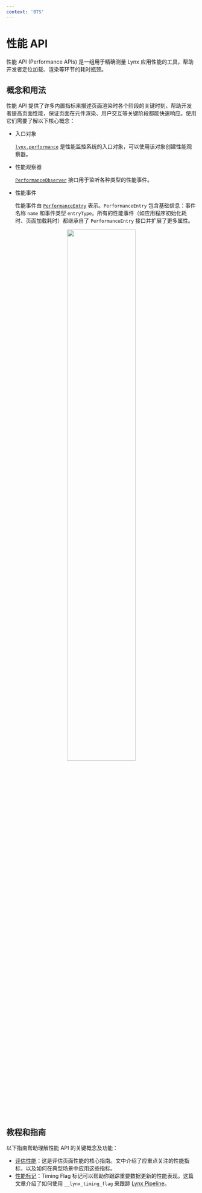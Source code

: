 ```yaml
---
context: 'BTS'
---
```


# 性能 API

性能 API (Performance APIs) 是一组用于精确测量 Lynx 应用性能的工具，帮助开发者定位加载、渲染等环节的耗时瓶颈。

## 概念和用法

性能 API 提供了许多内置指标来描述页面渲染时各个阶段的关键时刻，帮助开发者提高页面性能，保证页面在元件渲染、用户交互等关键阶段都能快速响应。使用它们需要了解以下核心概念：

- 入口对象

  [`lynx.performance`](/api/lynx-api/lynx/lynx-performance) 是性能监控系统的入口对象，可以使用该对象创建性能观察器。

- 性能观察器

  [`PerformanceObserver`](/api/lynx-api/performance-api/performance-observer) 接口用于监听各种类型的性能事件。

- 性能事件

  性能事件由 [`PerformanceEntry`](/api/lynx-api/performance-api/performance-entry) 表示。`PerformanceEntry` 包含基础信息：事件名称 `name` 和事件类型 `entryType`。所有的性能事件（如应用程序初始化耗时、页面加载耗时）都继承自了 `PerformanceEntry` 接口并扩展了更多属性。

<center>
  <img
    width="60%"
    src="https://lf-lynx.tiktok-cdns.com/obj/lynx-artifacts-oss-sg/lynx-website/assets/doc/performance-api.png"
  />
</center>

## 教程和指南

以下指南帮助理解性能 API 的关键概念及功能：

- [评估性能](/guide/performance/evaluating-performance)：这是评估页面性能的核心指南。文中介绍了应重点关注的性能指标，以及如何在典型场景中应用这些指标。
- [性能标记](/guide/performance/timing-flag)：Timing Flag 标记可以帮助你跟踪重要数据更新的性能表现。这篇文章介绍了如何使用 `__lynx_timing_flag` 来跟踪 [Lynx Pipeline](/guide/spec#lynx-pipeline)。
